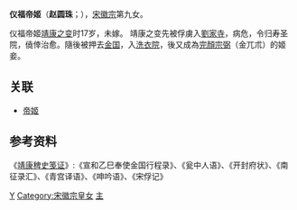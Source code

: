 {{東亞女性歷史人物
| 名稱=仪福帝姬
| 身份=[[宋朝|宋朝]]公主
| 畫像=
| 說明=
| 姓名=趙圆珠
| 封爵=帝姬
| 位號=
| 封號=仪福帝姬
| 出生年=1111年
| 逝世年=
| 諡號=
| 墳墓=
| 父親=[[宋徽宗|宋徽宗]]
| 夫=完顏宗弼
| 母親=
|}}

'''仪福帝姬'''（'''赵圆珠'''；{{bd|1111年||？}}），[[宋徽宗|宋徽宗]]第九女。

仪福帝姬[[靖康之变|靖康之变]]时17岁，未嫁。 靖康之变先被俘虜入[[劉家寺|劉家寺]]，病危，令归寿圣院，僥倖治愈。隨後被押去[[金国|金国]]，入[[洗衣院|洗衣院]]，後又成為[[完顏宗弼|完顏宗弼]]（金兀朮）的姬妾。

==关联==
*[[帝姬|帝姬]]

==参考资料==
《[[靖康稗史笺证|靖康稗史笺证]]》:《宣和乙巳奉使金国行程录》、《瓮中人语》、《开封府状》、《南征录汇》、《青宫译语》、《呻吟语》、《宋俘记》

[[Category:赵姓|Y]]
[[Category:宋徽宗皇女|Category:宋徽宗皇女]]
[[Category:靖康之變被俘者|主]]